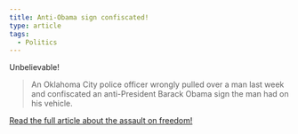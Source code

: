 ```yaml
---
title: Anti-Obama sign confiscated!
type: article
tags:
  - Politics
---
```


Unbelievable!

> An Oklahoma City police officer wrongly pulled over a man last week and confiscated an anti-President Barack Obama sign the man had on his vehicle.

[Read the full article about the assault on freedom!](http://www.newsok.com/okc-officer-pulls-man-over-for-anti-obama-sign-on-vehicle/article/3347038)
